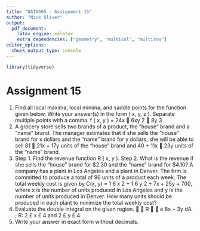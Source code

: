 ```yaml
---
title: "DATA605 - Assignment 15"
author: "Nick Oliver"
output:
  pdf_document:
    latex_engine: xelatex
    extra_dependencies: ["geometry", "multicol", "multirow"]
editor_options: 
  chunk_output_type: console
---
```

```r
library(tidyverse)
```
# Assignment 15

1.
Find all local maxima, local minima, and saddle points for the function given below. Write your answer(s) in the form
( x, y, z ). Separate multiple points with a comma.
f ( x, y ) = 24x  6xy 2  8y 3
2.
A grocery store sells two brands of a product, the "house" brand and a "name" brand. The manager estimates that if she
sells the "house" brand for x dollars and the "name" brand for y dollars, she will be able to sell 81  21x + 17y units of the
"house" brand and 40 + 11x  23y units of the "name" brand.
3.
Step 1. Find the revenue function R ( x, y ).
Step 2. What is the revenue if she sells the "house" brand for $2.30 and the "name" brand for $4.10?
A company has a plant in Los Angeles and a plant in Denver. The firm is committed to produce a total of 96 units of a
product each week. The total weekly cost is given by C(x, y) = 1
6 x 2 +
1
6 y 2 + 7x + 25y + 700, where x is the number of
units produced in Los Angeles and y is the number of units produced in Denver. How many units should be produced in
each plant to minimize the total weekly cost?
4.
Evaluate the double integral on the given region.


R

 e 8x + 3y dA ; R: 2 £ x £ 4 and 2 £ y £ 4
5.
Write your answer in exact form without decimals.